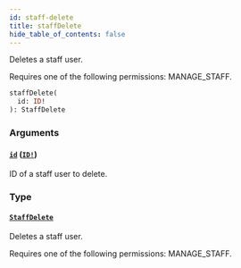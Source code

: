 ```yaml
---
id: staff-delete
title: staffDelete
hide_table_of_contents: false
---
```


Deletes a staff user.

Requires one of the following permissions: MANAGE_STAFF.

```graphql
staffDelete(
  id: ID!
): StaffDelete
```

### Arguments

#### [`id`](#) ([`ID!`](../../../developer/api-reference/scalars/id))

ID of a staff user to delete.

### Type

#### [`StaffDelete`](../../../developer/api-reference/objects/staff-delete)

Deletes a staff user.

Requires one of the following permissions: MANAGE_STAFF.
